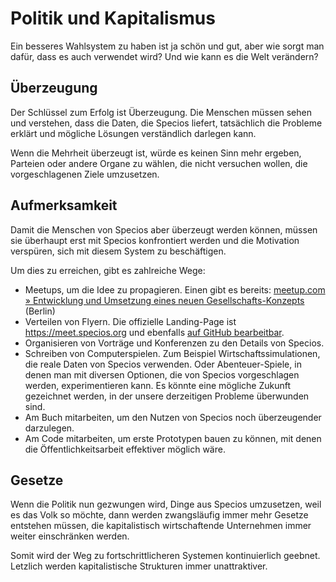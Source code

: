 # Politik und Kapitalismus {#sec-implementation-politics}

Ein besseres Wahlsystem zu haben ist ja schön und gut,
aber wie sorgt man dafür, dass es auch verwendet wird?
Und wie kann es die Welt verändern?

## Überzeugung

Der Schlüssel zum Erfolg ist Überzeugung.
Die Menschen müssen sehen und verstehen, dass die Daten, die Specios liefert,
tatsächlich die Probleme erklärt und mögliche Lösungen verständlich darlegen kann.

Wenn die Mehrheit überzeugt ist, würde es keinen Sinn mehr ergeben,
Parteien oder andere Organe zu wählen,
die nicht versuchen wollen, die vorgeschlagenen Ziele umzusetzen.

## Aufmerksamkeit

Damit die Menschen von Specios aber überzeugt werden können,
müssen sie überhaupt erst mit Specios konfrontiert werden und die Motivation verspüren,
sich mit diesem System zu beschäftigen.

Um dies zu erreichen, gibt es zahlreiche Wege:

- Meetups, um die Idee zu propagieren. Einen gibt es bereits:
    [meetup.com » Entwicklung und Umsetzung eines neuen Gesellschafts-Konzepts](https://www.meetup.com/de-DE/enwticklung-und-umsetzung-eines-neuen-gesellschafts-konzepts/)
    (Berlin)
- Verteilen von Flyern. 
    Die offizielle Landing-Page ist [https://meet.specios.org](https://meet.specios.org)
    und ebenfalls [auf GitHub bearbeitbar](https://github.com/specios/landing-page/edit/main/index.html).
- Organisieren von Vorträge und Konferenzen zu den Details von Specios.
- Schreiben von Computerspielen. Zum Beispiel Wirtschaftssimulationen, 
    die reale Daten von Specios verwenden.
    Oder Abenteuer-Spiele, in denen man mit diversen Optionen, 
    die von Specios vorgeschlagen werden, experimentieren kann.
    Es könnte eine mögliche Zukunft gezeichnet werden,
    in der unsere derzeitigen Probleme überwunden sind.
- Am Buch mitarbeiten, um den Nutzen von Specios noch überzeugender darzulegen.
- Am Code mitarbeiten, um erste Prototypen bauen zu können,
    mit denen die Öffentlichkeitsarbeit effektiver möglich wäre.

## Gesetze

Wenn die Politik nun gezwungen wird, Dinge aus Specios umzusetzen, weil es das Volk so möchte,
dann werden zwangsläufig immer mehr Gesetze entstehen müssen,
die kapitalistisch wirtschaftende Unternehmen immer weiter einschränken werden.

Somit wird der Weg zu fortschrittlicheren Systemen kontinuierlich geebnet.
Letzlich werden kapitalistische Strukturen immer unattraktiver.